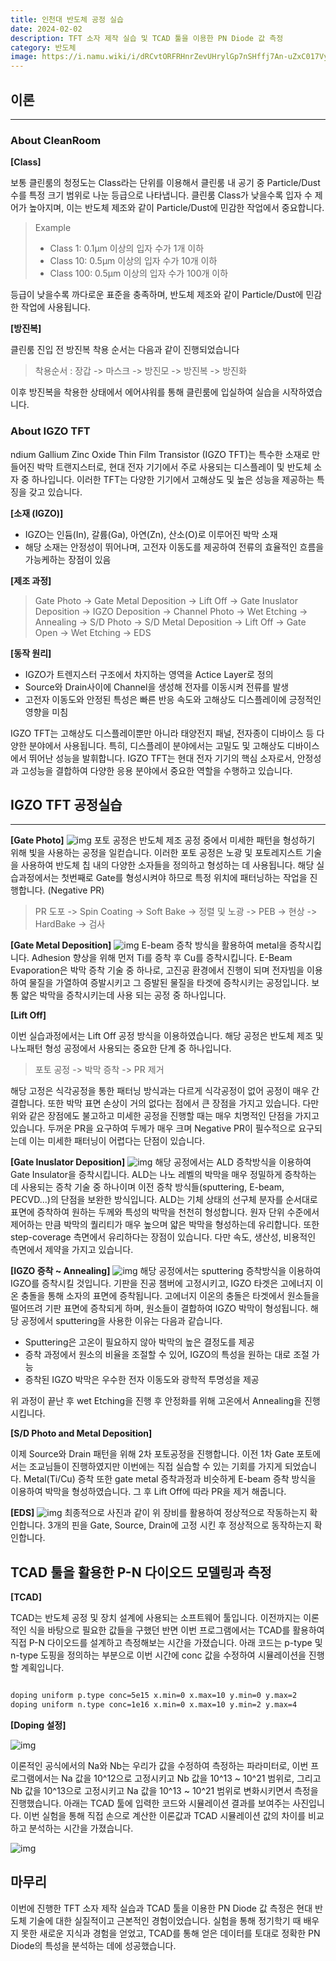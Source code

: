 ```yaml
---
title: 인천대 반도체 공정 실습
date: 2024-02-02
description: TFT 소자 제작 실습 및 TCAD 툴을 이용한 PN Diode 값 측정
category: 반도체
image: https://i.namu.wiki/i/dRCvtORFRHnrZevUHrylGp7nSHffj7An-uZxC017VyzKScUT_9EPnhrIGlVr6uauelD1dRhRAtSjOkYRVKwpnw.webp
---
```


## 이론

---

### About CleanRoom

**[Class]**

보통 클린룸의 청정도는 Class라는 단위를 이용해서 클린룸 내 공기 중 Particle/Dust 수를 특정 크기 범위로 나눈 등급으로 나타냅니다.
클린룸 Class가 낮을수록 입자 수 제어가 높아지며, 이는 반도체 제조와 같이 Particle/Dust에 민감한 작업에서 중요합니다.

> Example
>
> - Class 1: 0.1μm 이상의 입자 수가 1개 이하
> - Class 10: 0.5μm 이상의 입자 수가 10개 이하
> - Class 100: 0.5μm 이상의 입자 수가 100개 이하

등급이 낮을수록 까다로운 표준을 충족하며, 반도체 제조와 같이 Particle/Dust에 민감한 작업에 사용됩니다.

**[방진복]**

클린룸 진입 전 방진복 착용 순서는 다음과 같이 진행되었습니다

> 착용순서 : 장갑 -> 마스크 -> 방진모 -> 방진복 -> 방진화

이후 방진복을 착용한 상태에서 에어샤워를 통해 클린룸에 입실하여 실습을 시작하였습니다.

### About IGZO TFT

ndium Gallium Zinc Oxide Thin Film Transistor (IGZO TFT)는 특수한 소재로 만들어진 박막 트랜지스터로, 현대 전자 기기에서 주로 사용되는 디스플레이 및 반도체 소자 중 하나입니다.
이러한 TFT는 다양한 기기에서 고해상도 및 높은 성능을 제공하는 특징을 갖고 있습니다.

**[소재 (IGZO)]**

- IGZO는 인듐(In), 갈륨(Ga), 아연(Zn), 산소(O)로 이루어진 박막 소재
- 해당 소재는 안정성이 뛰어나며, 고전자 이동도를 제공하여 전류의 효율적인 흐름을 가능케하는 장점이 있음

**[제조 과정]**

> Gate Photo -> Gate Metal Deposition -> Lift Off -> Gate Inuslator Deposition -> IGZO Deposition -> Channel Photo
> -> Wet Etching -> Annealing -> S/D Photo -> S/D Metal Deposition -> Lift Off -> Gate Open -> Wet Etching -> EDS

**[동작 원리]**

- IGZO가 트렌지스터 구조에서 차지하는 영역을 Actice Layer로 정의
- Source와 Drain사이에 Channel을 생성해 전자를 이동시켜 전류를 발생
- 고전자 이동도와 안정된 특성은 빠른 반응 속도와 고해상도 디스플레이에 긍정적인 영향을 미침

IGZO TFT는 고해상도 디스플레이뿐만 아니라 태양전지 패널, 전자종이 디바이스 등 다양한 분야에서 사용됩니다.
특히, 디스플레이 분야에서는 고밀도 및 고해상도 디바이스에서 뛰어난 성능을 발휘합니다.
IGZO TFT는 현대 전자 기기의 핵심 소자로서, 안정성과 고성능을 결합하여 다양한 응용 분야에서 중요한 역할을 수행하고 있습니다.

## IGZO TFT 공정실습

---

**[Gate Photo]**
![img](/posts/post-02/photo_spin_bake.png)
포토 공정은 반도체 제조 공정 중에서 미세한 패턴을 형성하기 위해 빛을 사용하는 공정을 일컫습니다.
이러한 포토 공정은 노광 및 포토레지스트 기술을 사용하여 반도체 칩 내의 다양한 소자들을 정의하고 형성하는 데 사용됩니다.
해당 실습과정에서는 첫번째로 Gate를 형성시켜야 하므로 특정 위치에 패터닝하는 작업을 진행합니다. (Negative PR)

> PR 도포 -> Spin Coating -> Soft Bake -> 정렬 및 노광 -> PEB -> 현상 -> HardBake -> 검사

**[Gate Metal Deposition]**
![img](/posts/post-02/deposition_ebeam.png)
E-beam 증착 방식을 활용하여 metal을 증착시킵니다. Adhesion 향상을 위해 먼저 Ti를 증착 후 Cu를 증착시킵니다.
E-Beam Evaporation은 박막 증착 기술 중 하나로, 고진공 환경에서 진행이 되며 전자빔을 이용하여 물질을 가열하여 증발시키고 그 증발된 물질을 타겟에 증착시키는 공정입니다.
보통 얇은 박막을 증착시키는데 사용 되는 공정 중 하나입니다.

**[Lift Off]**

이번 실습과정에서는 Lift Off 공정 방식을 이용하였습니다.
해당 공정은 반도체 제조 및 나노패턴 형성 공정에서 사용되는 중요한 단계 중 하나입니다.

> 포토 공정 -> 박막 증착 -> PR 제거

해당 고정은 식각공정을 통한 패터닝 방식과는 다르게 식각공정이 없어 공정이 매우 간결합니다.
또한 박막 표면 손상이 거의 없다는 점에서 큰 장점을 가지고 있습니다.
다만 위와 같은 장점에도 불고하고 미세한 공정을 진행할 때는 매우 치명적인 단점을 가지고 있습니다.
두꺼운 PR을 요구하여 두께가 매우 크며 Negative PR이 필수적으로 요구되는데 이는 미세한 패터닝이 어렵다는 단점이 있습니다.

**[Gate Inuslator Deposition]**
![img](/posts/post-02/deposition_ald.png)
해당 공정에서는 ALD 증착방식을 이용하여 Gate Insulator을 증착시킵니다.
ALD는 나노 레벨의 박막을 매우 정밀하게 증착하는 데 사용되는 증착 기술 중 하나이며 이전 증착 방식들(sputtering, E-beam, PECVD...)의 단점을 보완한 방식입니다.
ALD는 기체 상태의 선구체 분자를 순서대로 표면에 증착하여 원하는 두께와 특성의 박막을 천천히 형성합니다.
원자 단위 수준에서 제어하는 만큼 박막의 퀄리티가 매우 높으며 얇은 박막을 형성하는데 유리합니다. 또한 step-coverage 측면에서 유리하다는 장점이 있습니다.
다만 속도, 생산성, 비용적인 측면에서 제약을 가지고 있습니다.

**[IGZO 증착 ~ Annealing]**
![img](/posts/post-02/deposition_sputtering.png)
해당 공정에서는 sputtering 증착방식을 이용하여 IGZO를 증착시킬 것입니다.
기판을 진공 챔버에 고정시키고, IGZO 타겟은 고에너지 이온 충돌을 통해 소자의 표면에 증착됩니다.
고에너지 이온의 충돌은 타겟에서 원소들을 떨어뜨려 기판 표면에 증착되게 하며, 원소들이 결합하여 IGZO 박막이 형성됩니다.
해당 공정에서 sputtering을 사용한 이유는 다음과 같습니다.

- Sputtering은 고온이 필요하지 않아 박막의 높은 결정도를 제공
- 증착 과정에서 원소의 비율을 조절할 수 있어, IGZO의 특성을 원하는 대로 조절 가능
- 증착된 IGZO 박막은 우수한 전자 이동도와 광학적 투명성을 제공

위 과정이 끝난 후 wet Etching을 진행 후 안정화를 위해 고온에서 Annealing을 진행시킵니다.

**[S/D Photo and Metal Deposition]**

이제 Source와 Drain 패턴을 위해 2차 포토공정을 진행합니다. 이전 1차 Gate 포토에서는 조교님들이 진행하였지만 이번에는 직접 실습할 수 있는 기회를 가지게 되었습니다.
Metal(Ti/Cu) 증착 또한 gate metal 증착과정과 비슷하게 E-beam 증착 방식을 이용하여 박막을 형성하였습니다. 그 후 Lift Off에 따라 PR을 제거 해줍니다.

**[EDS]**
![img](/posts/post-02/EDS.png)
최종적으로 사진과 같이 위 장비를 활용하여 정상적으로 작동하는지 확인합니다. 3개의 핀을 Gate, Source, Drain에 고정 시킨 후 정상적으로 동작하는지 확인합니다.

## TCAD 툴을 활용한 P-N 다이오드 모델링과 측정

**[TCAD]**

TCAD는 반도체 공정 및 장치 설계에 사용되는 소프트웨어 툴입니다.
이전까지는 이론적인 식을 바탕으로 필요한 값들을 구했던 반면 이번 프로그램에서는 TCAD를 활용하여 직접 P-N 다이오드를 설계하고 측정해보는 시간을 가졌습니다.
아래 코드는 p-type 및 n-type 도핑을 정의하는 부분으로 이번 시간에 conc 값을 수정하여 시뮬레이션을 진행할 계획입니다.

```bash

doping uniform p.type conc=5e15 x.min=0 x.max=10 y.min=0 y.max=2
doping uniform n.type conc=1e16 x.min=0 x.max=10 y.min=2 y.max=4

```

**[Doping 설정]**

![img](/posts/post-02/pnDiode.png)

이론적인 공식에서의 Na와 Nb는 우리가 값을 수정하여 측정하는 파라미터로, 이번 프로그램에서는 Na 값을 10^12으로 고정시키고 Nb 값을 10^13 ~ 10^21 범위로, 그리고 Nb 값을 10^13으로 고정시키고 Na 값을 10^13 ~ 10^21 범위로 변화시키면서 측정을 진행했습니다.
아래는 TCAD 툴에 입력한 코드와 시뮬레이션 결과를 보여주는 사진입니다.
이번 실험을 통해 직접 손으로 계산한 이론값과 TCAD 시뮬레이션 값의 차이를 비교하고 분석하는 시간을 가졌습니다.

![img](/posts/post-02/tcad.png)

## 마무리

이번에 진행한 TFT 소자 제작 실습과 TCAD 툴을 이용한 PN Diode 값 측정은 현대 반도체 기술에 대한 실질적이고 근본적인 경험이었습니다.
실험을 통해 정기학기 때 배우지 못한 새로운 지식과 경험을 얻었고, TCAD를 통해 얻은 데이터를 토대로 정확한 PN Diode의 특성을 분석하는 데에 성공했습니다.
